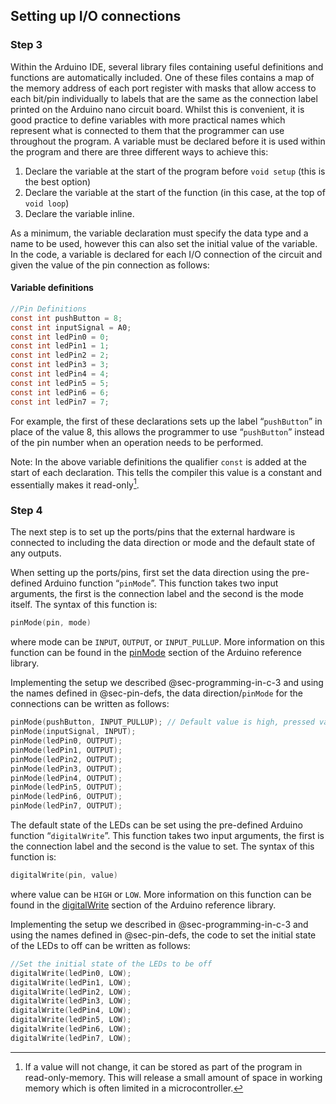 ## Setting up I/O connections {#sec-programming-in-c-5}

### Step 3 {#sec-step3}

Within the Arduino IDE, several library files containing useful definitions and functions are automatically included. One of these files contains a map of the memory address of each port register with masks that allow access to each bit/pin individually to labels that are the same as the connection label printed on the Arduino nano circuit board. Whilst this is convenient, it is good practice to define variables with more practical names which represent what is connected to them that the programmer can use throughout the program. A variable must be declared before it is used within the program and there are three different ways to achieve this:

1. Declare the variable at the start of the program before `void setup` (this is the best option)
2. Declare the variable at the start of the function (in this case, at the top of `void loop`)
3. Declare the variable inline.

As a minimum, the variable declaration must specify the data type and a name to be used, however this can also set the initial value of the variable. In the code, a variable is declared for each I/O connection of the circuit and given the value of the pin connection as follows:

#### Variable definitions {#sec-pin-defs}
```c
//Pin Definitions
const int pushButton = 8;
const int inputSignal = A0;
const int ledPin0 = 0;
const int ledPin1 = 1;
const int ledPin2 = 2;
const int ledPin3 = 3;
const int ledPin4 = 4;
const int ledPin5 = 5;
const int ledPin6 = 6;
const int ledPin7 = 7;
```


For example, the first of these declarations sets up the label "`pushButton`" in place of the value 8, this allows the programmer to use "`pushButton`" instead of the pin number when an operation needs to be performed.

Note: In the above variable definitions the qualifier `const` is added at the start of each declaration. This tells the compiler this value is a constant and essentially makes it read-only[^const].

### Step 4 {#sec-step4}

The next step is to set up the ports/pins that the external hardware is connected to including the data direction or mode and the default state of any outputs. 

When setting up the ports/pins, first set the data direction using the pre-defined Arduino function “`pinMode`”. This function takes two input arguments, the first is the connection label and the second is the mode itself. The syntax of this function is:

```c
pinMode(pin, mode)
```

where mode can be `INPUT`, `OUTPUT`, or `INPUT_PULLUP`. More information on this function can be found in the [pinMode](https://www.arduino.cc/reference/en/language/functions/digital-io/pinMode/) section of the Arduino reference library.

Implementing the setup we described @sec-programming-in-c-3 and using the names defined in @sec-pin-defs, the data direction/`pinMode` for the connections can be written as follows:

```c
pinMode(pushButton, INPUT_PULLUP); // Default value is high, pressed value is low
pinMode(inputSignal, INPUT);
pinMode(ledPin0, OUTPUT);
pinMode(ledPin1, OUTPUT);
pinMode(ledPin2, OUTPUT);
pinMode(ledPin3, OUTPUT);
pinMode(ledPin4, OUTPUT);
pinMode(ledPin5, OUTPUT);
pinMode(ledPin6, OUTPUT);
pinMode(ledPin7, OUTPUT);
```

The default state of the LEDs can be set using the pre-defined Arduino function "`digitalWrite`”. This function takes two input arguments, the first is the connection label and the second is the value to set. The syntax of this function is:

```c
digitalWrite(pin, value)
```

where value can be `HIGH` or `LOW`. More information on this function can be found in the [digitalWrite](https://www.arduino.cc/reference/en/language/functions/digital-io/digitalwrite/) section of the Arduino reference library.

Implementing the setup we described in @sec-programming-in-c-3 and using the names defined in @sec-pin-defs, the code to set the initial state of the LEDs to off can be written as follows:

```c
//Set the initial state of the LEDs to be off
digitalWrite(ledPin0, LOW);
digitalWrite(ledPin1, LOW);
digitalWrite(ledPin2, LOW);
digitalWrite(ledPin3, LOW);
digitalWrite(ledPin4, LOW);
digitalWrite(ledPin5, LOW);
digitalWrite(ledPin6, LOW);
digitalWrite(ledPin7, LOW);
```


[^const]: If a value will not change, it can be stored as part of the program in read-only-memory. This will release a small amount of space in working memory which is often limited in a microcontroller.



